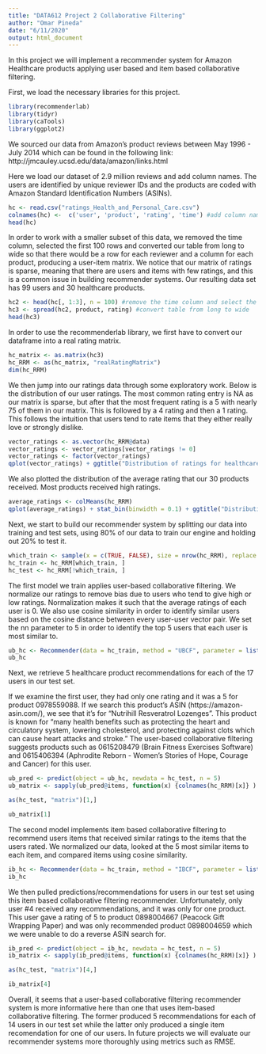 ```yaml
---
title: "DATA612 Project 2 Collaborative Filtering"
author: "Omar Pineda"
date: "6/11/2020"
output: html_document
---
```


In this project we will implement a recommender system for Amazon Healthcare products applying user based and item based collaborative filtering.

First, we load the necessary libraries for this project.

```r
library(recommenderlab)
library(tidyr)
library(caTools)
library(ggplot2)
```

We sourced our data from Amazon's product reviews between May 1996 - July 2014 which can be found in the following link: http://jmcauley.ucsd.edu/data/amazon/links.html

Here we load our dataset of 2.9 million reviews and add column names. The users are identified by unique reviewer IDs and the products are coded with Amazon Standard Identification Numbers (ASINs).

```r
hc <- read.csv("ratings_Health_and_Personal_Care.csv")
colnames(hc) <-  c('user', 'product', 'rating', 'time') #add column names
head(hc)
```

In order to work with a smaller subset of this data, we removed the time column, selected the first 100 rows and converted our table from long to wide so that there would be a row for each reviewer and a column for each product, producing a user-item matrix. We notice that our matrix of ratings is sparse, meaning that there are users and items with few ratings, and this is a common issue in building recommender systems. Our resulting data set has 99 users and 30 healthcare products.

```r
hc2 <- head(hc[, 1:3], n = 100) #remove the time column and select the first 10 rows 
hc3 <- spread(hc2, product, rating) #convert table from long to wide
head(hc3)
```

In order to use the recommenderlab library, we first have to convert our dataframe into a real rating matrix.

```r
hc_matrix <- as.matrix(hc3)
hc_RRM <- as(hc_matrix, "realRatingMatrix")
dim(hc_RRM)
```

We then jump into our ratings data through some exploratory work. Below is the distribution of our user ratings. The most common rating entry is NA as our matrix is sparse, but after that the most frequent rating is a 5 with nearly 75 of them in our matrix. This is followed by a 4 rating and then a 1 rating. This follows the intuition that users tend to rate items that they either really love or strongly dislike.

```r
vector_ratings <- as.vector(hc_RRM@data)
vector_ratings <- vector_ratings[vector_ratings != 0]
vector_ratings <- factor(vector_ratings)
qplot(vector_ratings) + ggtitle("Distribution of ratings for healthcare products on Amazon")
```

We also plotted the distribution of the average rating that our 30 products received. Most products received high ratings.

```r
average_ratings <- colMeans(hc_RRM)
qplot(average_ratings) + stat_bin(binwidth = 0.1) + ggtitle("Distribution of the average product rating")
```

Next, we start to build our recommender system by splitting our data into training and test sets, using 80% of our data to train our engine and holding out 20% to test it.

```r
which_train <- sample(x = c(TRUE, FALSE), size = nrow(hc_RRM), replace = TRUE, prob = c(0.8, 0.2))
hc_train <- hc_RRM[which_train, ]
hc_test <- hc_RRM[!which_train, ]
```

The first model we train applies user-based collaborative filtering. We normalize our ratings to remove bias due to users who tend to give high or low ratings. Normalization makes it such that the average ratings of each user is 0. We also use cosine similarity in order to identify similar users based on the cosine distance between every user-user vector pair. We set the nn parameter to 5 in order to identify the top 5 users that each user is most similar to.

```r
ub_hc <- Recommender(data = hc_train, method = "UBCF", parameter = list(nn = 5, normalize = "center", method = "cosine"))
ub_hc
```

Next, we retrieve 5 healthcare product recommendations for each of the 17 users in our test set. 

If we examine the first user, they had only one rating and it was a 5 for product 0978559088. If we search this product's ASIN (https://amazon-asin.com/), we see that it's for "Nutrihill Resveratrol Lozenges". This product is known for "many health benefits such as protecting the heart and circulatory system, lowering cholesterol, and protecting against clots which can cause heart attacks and stroke." The user-based collaborative filtering suggests products such as 0615208479 (Brain Fitness Exercises Software) and 0615406394 (Aphrodite Reborn - Women's Stories of Hope, Courage and Cancer) for this user.

```r
ub_pred <- predict(object = ub_hc, newdata = hc_test, n = 5)
ub_matrix <- sapply(ub_pred@items, function(x) {colnames(hc_RRM)[x]} )

as(hc_test, "matrix")[1,]

ub_matrix[1]
```

The second model implements item based collaborative filtering to recommend users items that received similar ratings to the items that the users rated. We normalized our data, looked at the 5 most similar items to each item, and compared items using cosine similarity.

```r
ib_hc <- Recommender(data = hc_train, method = "IBCF", parameter = list(k = 5, normalize = "center", method = "cosine"))
ib_hc
```

We then pulled predictions/recommendations for users in our test set using this item based collaborative filtering recommender. Unfortunately, only user #4 received any recommendations, and it was only for one product. This user gave a rating of 5 to product 0898004667 (Peacock Gift Wrapping Paper) and was only recommended product 0898004659 which we were unable to do a reverse ASIN search for.

```r
ib_pred <- predict(object = ib_hc, newdata = hc_test, n = 5)
ib_matrix <- sapply(ib_pred@items, function(x) {colnames(hc_RRM)[x]} )

as(hc_test, "matrix")[4,]

ib_matrix[4]
```

Overall, it seems that a user-based collaborative filtering recommender system is more informative here than one that uses item-based collaborative filtering. The former produced 5 recommendations for each of 14 users in our test set while the latter only produced a single item recomendation for one of our users. In future projects we will evaluate our recommender systems more thoroughly using metrics such as RMSE.
